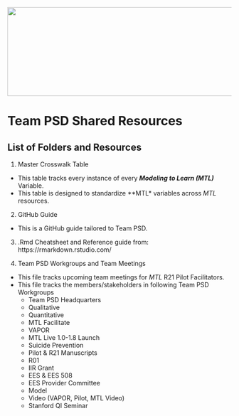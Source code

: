 <img src = "https://github.com/lzim/teampsd/blob/teampsd_style/teampsd_logo/team_psd_logo_sm.png"
     height = "200" width = "600">  

# Team PSD Shared Resources

## List of Folders and Resources

1. Master Crosswalk Table
- This table tracks every instance of every ***Modeling to Learn (MTL)*** Variable.
- This table is designed to standardize **MTL* variables across *MTL* resources.

2. GitHub Guide
- This is a GitHub guide tailored to Team PSD.

3.  .Rmd Cheatsheet and Reference guide from: https://rmarkdown.rstudio.com/

4. Team PSD Workgroups and Team Meetings
- This file tracks upcoming team meetings for *MTL* R21 Pilot Facilitators.
- This file tracks the members/stakeholders in following Team PSD Workgroups
  + Team PSD Headquarters	
  + Qualitative	
  + Quantitative	
  + MTL Facilitate	
  + VAPOR	
  + MTL Live 1.0-1.8 Launch	
  + Suicide Prevention	
  + Pilot & R21 Manuscripts	
  + R01	
  + IIR Grant	
  + EES & EES 508	
  + EES Provider Committee	
  + Model	
  + Video (VAPOR, Pilot, MTL Video)	
  + Stanford QI Seminar
  
 
